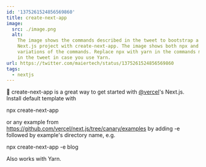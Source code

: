 ```yaml
---
id: '1375261524856569860'
title: create-next-app
image:
  src: ./image.png
  alt:
    The image shows the commands described in the tweet to bootstrap a new
    Next.js project with create-next-app. The image shows both npx and yarn
    variations of the commands. Replace npx with yarn in the commands mentioned
    in the tweet in case you use Yarn.
url: https://twitter.com/maiertech/status/1375261524856569860
tags:
  - nextjs
---
```


🍪 create-next-app is a great way to get started with
[@vercel](https://twitter.com/vercel)'s Next.js. Install default template with

npx create-next-app

or any example from https://github.com/vercel/next.js/tree/canary/examples by
adding -e followed by example's directory name, e.g.

npx create-next-app -e blog

Also works with Yarn.
